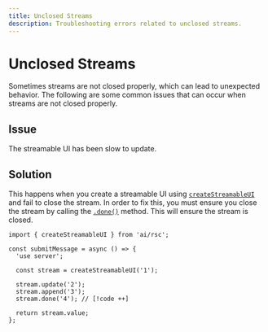 ```yaml
---
title: Unclosed Streams
description: Troubleshooting errors related to unclosed streams.
---
```


# Unclosed Streams

Sometimes streams are not closed properly, which can lead to unexpected behavior. The following are some common issues that can occur when streams are not closed properly.

## Issue

The streamable UI has been slow to update.

## Solution

This happens when you create a streamable UI using [`createStreamableUI`](/docs/reference/ai-sdk-rsc/create-streamable-ui) and fail to close the stream.
In order to fix this, you must ensure you close the stream by calling the [`.done()`](/docs/reference/ai-sdk-rsc/create-streamable-ui#done) method.
This will ensure the stream is closed.

```tsx file='app/actions.tsx'
import { createStreamableUI } from 'ai/rsc';

const submitMessage = async () => {
  'use server';

  const stream = createStreamableUI('1');

  stream.update('2');
  stream.append('3');
  stream.done('4'); // [!code ++]

  return stream.value;
};
```
